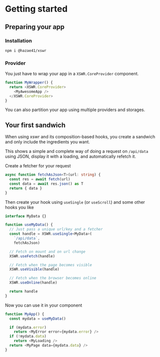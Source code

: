 # Getting started

## Preparing your app

### Installation

```bash
npm i @hazae41/xswr
```

### Provider 

You just have to wrap your app in a `XSWR.CoreProvider` component.

```typescript
function MyWrapper() {
  return <XSWR.CoreProvider>
    <MyAwesomeApp />
  </XSWR.CoreProvider>
}
```

You can also partition your app using multiple providers and storages.

## Your first sandwich

When using xswr and its composition-based hooks, you create a sandwich and only include the ingredients you want.

This shows a simple and complete way of doing a request on `/api/data` using JSON, display it with a loading, and automatically refetch it.

Create a fetcher for your request

```typescript
async function fetchAsJson<T>(url: string) {
  const res = await fetch(url)
  const data = await res.json() as T
  return { data }
}
```

Then create your hook using `useSingle` (or `useScroll`) and some other hooks you like

```typescript
interface MyData {}

function useMyData() {
  // Just pass a unique url/key and a fetcher
  const handle = XSWR.useSingle<MyData>(
    `/api/data`,
    fetchAsJson)

  // Fetch on mount and on url change
  XSWR.useFetch(handle)

  // Fetch when the page becomes visible
  XSWR.useVisible(handle)

  // Fetch when the browser becomes online
  XSWR.useOnline(handle)

  return handle
}
```

Now you can use it in your component

```typescript
function MyApp() {
  const mydata = useMyData()

  if (mydata.error)
    return <MyError error={mydata.error} />
  if (!mydata.data)
    return <MyLoading />
  return <MyPage data={mydata.data} />
}
```
